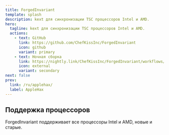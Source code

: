---
title: ForgedInvariant
template: splash
description: kext для синхронизации TSC процессоров Intel и AMD.
hero:
  tagline: kext для синхронизации TSC процессоров Intel и AMD.
  actions:
    - text: GitHub
      link: https://github.com/ChefKissInc/ForgedInvariant
      icon: github
      variant: primary
    - text: Ночная сборка
      link: https://nightly.link/ChefKissInc/ForgedInvariant/workflows/main/master/Artifacts.zip
      icon: external
      variant: secondary
next: false
prev:
  link: /ru/applehax/
  label: AppleHax
---

## Поддержка процессоров

ForgedInvariant поддерживает все процессоры Intel и AMD, новые и старые.
